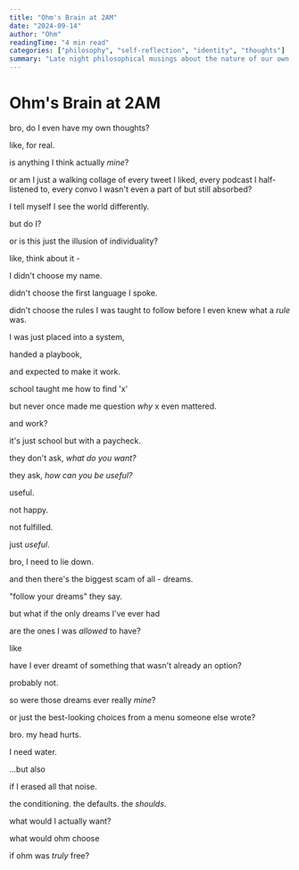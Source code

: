 ```yaml
---
title: "Ohm's Brain at 2AM"
date: "2024-09-14"
author: "Ohm"
readingTime: "4 min read"
categories: ["philosophy", "self-reflection", "identity", "thoughts"]
summary: "Late night philosophical musings about the nature of our own thoughts, identity, and whether we truly think for ourselves or just absorb the world around us."
---
```


# Ohm's Brain at 2AM

bro, do I even have my own thoughts?

like, for real.

is anything I think actually *mine*?

or am I just a walking collage of every tweet I liked, every podcast I half-listened to, every convo I wasn't even a part of but still absorbed?

I tell myself I see the world differently.

but do I?

or is this just the illusion of individuality?

like, think about it - 

I didn't choose my name.

didn't choose the first language I spoke.

didn't choose the rules I was taught to follow before I even knew what a *rule* was.

I was just placed into a system,

handed a playbook,

and expected to make it work.

school taught me how to find 'x'

but never once made me question *why* x even mattered.

and work?

it's just school but with a paycheck.

they don't ask, *what do you want?*

they ask, *how can you be useful?*

useful.

not happy.

not fulfilled.

just *useful*.

bro, I need to lie down.

and then there's the biggest scam of all - dreams.

"follow your dreams" they say.

but what if the only dreams I've ever had

are the ones I was *allowed* to have?

like 

have I ever dreamt of something that wasn't already an option?

probably not.

so were those dreams ever really *mine*?

or just the best-looking choices from a menu someone else wrote?

bro. my head hurts.

I need water.

...but also 

if I erased all that noise.

the conditioning. the defaults. the *shoulds*.

what would I actually want?

what would ohm choose

if ohm was *truly* free?
